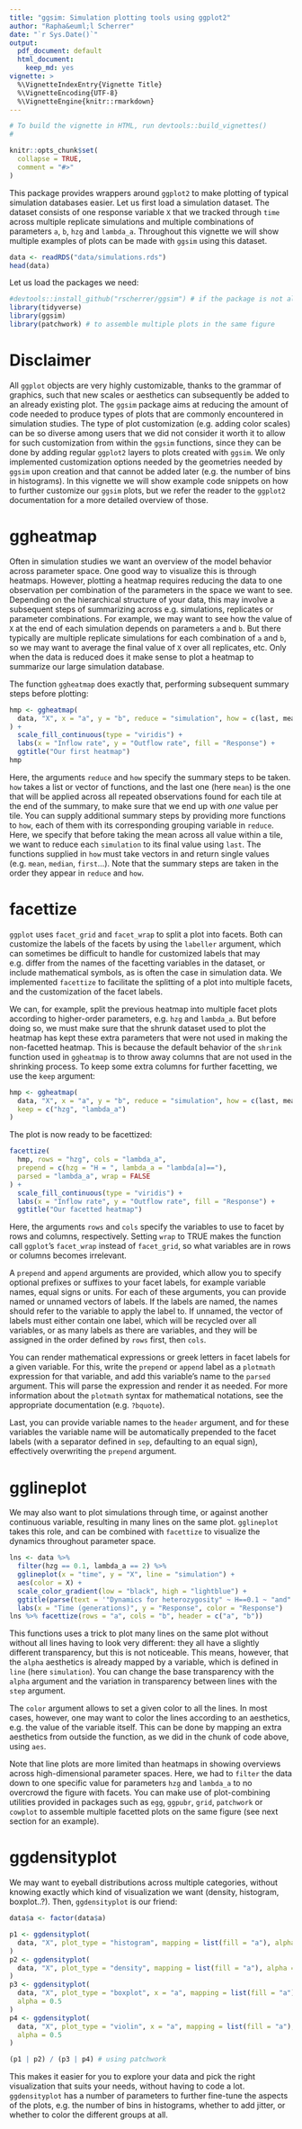 ```yaml
---
title: "ggsim: Simulation plotting tools using ggplot2"
author: "Rapha&euml;l Scherrer"
date: "`r Sys.Date()`"
output:
  pdf_document: default
  html_document:
    keep_md: yes
vignette: >
  %\VignetteIndexEntry{Vignette Title}
  %\VignetteEncoding{UTF-8}
  %\VignetteEngine{knitr::rmarkdown}
---
```


```r
# To build the vignette in HTML, run devtools::build_vignettes()
# 
```

```r
knitr::opts_chunk$set(
  collapse = TRUE,
  comment = "#>"
)
```

This package provides wrappers around `ggplot2` to make plotting of typical simulation databases easier. Let us first load a simulation dataset. The dataset consists of one response variable `X` that we tracked through `time` across multiple replicate simulations and multiple combinations of parameters `a`, `b`, `hzg` and `lambda_a`. Throughout this vignette we will show multiple examples of plots can be made with `ggsim` using this dataset. 

```r
data <- readRDS("data/simulations.rds")
head(data)
```

Let us load the packages we need:

```r
#devtools::install_github("rscherrer/ggsim") # if the package is not already installed
library(tidyverse)
library(ggsim)
library(patchwork) # to assemble multiple plots in the same figure
```

# Disclaimer

All `ggplot` objects are very highly customizable, thanks to the grammar of graphics, such that new scales or aesthetics can subsequently be added to an already existing plot. The `ggsim` package aims at reducing the amount of code needed to produce types of plots that are commonly encountered in simulation studies. The type of plot customization (e.g. adding color scales) can be so diverse among users that we did not consider it worth it to allow for such customization from within the `ggsim` functions, since they can be done by adding regular `ggplot2` layers to plots created with `ggsim`. We only implemented customization options needed by the geometries needed by `ggsim` upon creation and that cannot be added later (e.g. the number of bins in histograms). In this vignette we will show example code snippets on how to further customize our `ggsim` plots, but we refer the reader to the `ggplot2` documentation for a more detailed overview of those.

# ggheatmap

Often in simulation studies we want an overview of the model behavior across parameter space. One good way to visualize this is through heatmaps. However, plotting a heatmap requires reducing the data to one observation per combination of the parameters in the space we want to see. Depending on the hierarchical structure of your data, this may involve a subsequent steps of summarizing across e.g. simulations, replicates or parameter combinations. For example, we may want to see how the value of `X` at the end of each simulation depends on parameters `a` and `b`. But there typically are multiple replicate simulations for each combination of `a` and `b`, so we may want to average the final value of `X` over all replicates, etc. Only when the data is reduced does it make sense to plot a heatmap to summarize our large simulation database. 

The function `ggheatmap` does exactly that, performing subsequent summary steps before plotting:

```r
hmp <- ggheatmap(
  data, "X", x = "a", y = "b", reduce = "simulation", how = c(last, mean)
) +
  scale_fill_continuous(type = "viridis") +
  labs(x = "Inflow rate", y = "Outflow rate", fill = "Response") +
  ggtitle("Our first heatmap")
hmp
```

Here, the arguments `reduce` and `how` specify the summary steps to be taken. `how` takes a list or vector of functions, and the last one (here `mean`) is the one that will be applied across all repeated observations found for each tile at the end of the summary, to make sure that we end up with *one* value per tile. You can supply additional summary steps by providing more functions to `how`, each of them with its corresponding grouping variable in `reduce`. Here, we specify that before taking the mean across all value within a tile, we want to reduce each `simulation` to its final value using `last`. The functions supplied in `how` must take vectors in and return single values (e.g. `mean`, `median`, `first`...). Note that the summary steps are taken in the order they appear in `reduce` and `how`.

# facettize

`ggplot` uses `facet_grid` and `facet_wrap` to split a plot into facets. Both can customize the labels of the facets by using the `labeller` argument, which can sometimes be difficult to handle for customized labels that may e.g. differ from the names of the facetting variables in the dataset, or include mathematical symbols, as is often the case in simulation data. We implemented `facettize` to facilitate the splitting of a plot into multiple facets, and the customization of the facet labels. 

We can, for example, split the previous heatmap into multiple facet plots according to higher-order parameters, e.g. `hzg` and `lambda_a`. But before doing so, we must make sure that the shrunk dataset used to plot the heatmap has kept these extra parameters that were not used in making the non-facetted heatmap. This is because the default behavior of the `shrink` function used in `ggheatmap` is to throw away columns that are not used in the shrinking process. To keep some extra columns for further facetting, we use the `keep` argument:

```r
hmp <- ggheatmap(
  data, "X", x = "a", y = "b", reduce = "simulation", how = c(last, mean), 
  keep = c("hzg", "lambda_a")
)
```

The plot is now ready to be facettized:

```r
facettize(
  hmp, rows = "hzg", cols = "lambda_a",
  prepend = c(hzg = "H = ", lambda_a = "lambda[a]=="),
  parsed = "lambda_a", wrap = FALSE
) +
  scale_fill_continuous(type = "viridis") +
  labs(x = "Inflow rate", y = "Outflow rate", fill = "Response") +
  ggtitle("Our facetted heatmap")
```


Here, the arguments `rows` and `cols` specify the variables to use to facet by rows and columns, respectively. Setting `wrap` to TRUE makes the function call `ggplot`'s `facet_wrap` instead of `facet_grid`, so what variables are in rows or columns becomes irrelevant. 

A `prepend` and `append` arguments are provided, which allow you to specify optional prefixes or suffixes to your facet labels, for example variable names, equal signs or units. For each of these arguments, you can provide named or unnamed vectors of labels. If the labels are named, the names should refer to the variable to apply the label to. If unnamed, the vector of labels must either contain one label, which will be recycled over all variables, or as many labels as there are variables, and they will be assigned in the order defined by `rows` first, then `cols`. 

You can render mathematical expressions or greek letters in facet labels for a given variable. For this, write the `prepend` or `append` label as a `plotmath` expression for that variable, and add this variable's name to the `parsed` argument. This will parse the expression and render it as needed. For more information about the `plotmath` syntax for mathematical notations, see the appropriate documentation (e.g. `?bquote`).

Last, you can provide variable names to the `header` argument, and for these variables the variable name will be automatically prepended to the facet labels (with a separator defined in `sep`, defaulting to an equal sign), effectively overwriting the `prepend` argument. 

# gglineplot

We may also want to plot simulations through time, or against another continuous variable, resulting in many lines on the same plot. `gglineplot` takes this role, and can be combined with `facettize` to visualize the dynamics throughout parameter space.

```r
lns <- data %>%
  filter(hzg == 0.1, lambda_a == 2) %>%
  gglineplot(x = "time", y = "X", line = "simulation") + 
  aes(color = X) +
  scale_color_gradient(low = "black", high = "lightblue") +
  ggtitle(parse(text = '"Dynamics for heterozygosity" ~ H==0.1 ~ "and" ~ lambda[a]==2')) +
  labs(x = "Time (generations)", y = "Response", color = "Response")
lns %>% facettize(rows = "a", cols = "b", header = c("a", "b"))
```

This functions uses a trick to plot many lines on the same plot without without all lines having to look very different: they all have a slightly different transparency, but this is not noticeable. This means, however, that the `alpha` aesthetics is already mapped by a variable, which is defined in `line` (here `simulation`). You can change the base transparency with the `alpha` argument and the variation in transparency between lines with the `step` argument. 

The `color` argument allows to set a given color to all the lines. In most cases, however, one may want to color the lines according to an aesthetics, e.g. the value of the variable itself. This can be done by mapping an extra aesthetics from outside the function, as we did in the chunk of code above, using `aes`.

Note that line plots are more limited than heatmaps in showing overviews across high-dimensional parameter spaces. Here, we had to `filter` the data down to one specific value for parameters `hzg` and `lambda_a` to no overcrowd the figure with facets. You can make use of plot-combining utilities provided in packages such as `egg`, `ggpubr`, `grid`, `patchwork` or `cowplot` to assemble multiple facetted plots on the same figure (see next section for an example).

# ggdensityplot

We may want to eyeball distributions across multiple categories, without knowing exactly which kind of visualization we want (density, histogram, boxplot..?). Then, `ggdensityplot` is our friend:

```r

data$a <- factor(data$a)

p1 <- ggdensityplot(
  data, "X", plot_type = "histogram", mapping = list(fill = "a"), alpha = 0.5
)
p2 <- ggdensityplot(
  data, "X", plot_type = "density", mapping = list(fill = "a"), alpha = 0.5
)
p3 <- ggdensityplot(
  data, "X", plot_type = "boxplot", x = "a", mapping = list(fill = "a"), 
  alpha = 0.5
)
p4 <- ggdensityplot(
  data, "X", plot_type = "violin", x = "a", mapping = list(fill = "a"), 
  alpha = 0.5
)

(p1 | p2) / (p3 | p4) # using patchwork

```

This makes it easier for you to explore your data and pick the right visualization that suits your needs, without having to code a lot. `ggdensityplot` has a number of parameters to further fine-tune the aspects of the plots, e.g. the number of bins in histograms, whether to add jitter, or whether to color the different groups at all.
